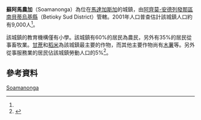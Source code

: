 {{Infobox settlement
|official_name = 蘇阿馬農加
|other_name =
|native_name = Soamanonga
|nickname =
|settlement_type = 
|motto =
|pushpin_map = Madagascar
|pushpin_label_position =bottom
|pushpin_map_caption =貝扎哈在馬達加斯加的位置
|pushpin_mapsize =180
|coordinates_region = MG
|subdivision_type = 國家
|subdivision_name = {{MAD}}
|subdivision_type1 = {{le|區 (馬達加斯加)|Regions of Madagascar|區}}
|subdivision_name1 = [[阿齊莫-安德列發那區|阿齊莫-安德列發那區]]
|subdivision_type2 = {{le|縣 (馬達加斯加)|Districts of Madagascar|縣}}
|subdivision_name2 = [[南貝蒂烏基縣|南貝蒂烏基縣]]
|population_as_of = 2001
|population_footnotes = <ref name="pop"/>
|population_total = 9000
|population_note =
|population_density_km2 =
|population_density_urban_sq_mi =
|population_blank1_title =民族
|population_blank1 = {{le|馬哈法利人|Mahafaly}}
|population_blank2_title =宗教
|population_blank2 =
|timezone = [[東非時間|EAT]]
|utc_offset = +3
|timezone_DST = 
|utc_offset_DST = 
|coordinates_display = inline,title
|latd=23 |latm=52 |lats= |latNS=S
|longd=44|longm=47 |longs= |longEW=E
|elevation_footnotes=
|elevation_m = 412
|elevation_ft =
}}

'''蘇阿馬農加'''（Soamanonga）為位在[[馬達加斯加|馬達加斯加]]的城鎮，由[[阿齊莫-安德列發那區|阿齊莫-安德列發那區]][[南貝蒂烏基縣|南貝蒂烏基縣]]（Betioky Sud District）管轄。2001年人口普查估計該城鎮人口約有9,000人<ref name="pop"/>。

該城鎮的教育機構僅有小學。該城鎮有60%的居民為農民，另外有35%的居民從事畜牧業。[[甘蔗|甘蔗]]和[[稻米|稻米]]為該城鎮最主要的作物，而其他主要作物尚有[[木薯|木薯]]等。另外從事服務業的居民佔該城鎮勞動人口的5%<ref name="pop">{{cite web | url=http://www.ilo.cornell.edu/ilo/data.html | title=ILO census data | publisher=[[Cornell_University|Cornell University]] | year=2002 | accessdate=2008-03-12 | archive-date=2018-10-11 | archive-url=https://web.archive.org/web/20181011035214/http://www.ilo.cornell.edu/ilo/data.html | dead-url=no }}</ref>。

== 參考資料 ==
{{reflist}}

{{阿齊莫-安德列發那區}}

[[Category:阿齊莫-安德列發那區聚居地|Soamanonga]]

{{Madagascar-geo-stub}}